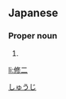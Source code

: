 ==Japanese==
{{ja-kanjitab|しゅう|じ|yomi=o}}

===Proper noun===
{{ja-pos|proper|しゅうじ}}

# {{given name|male|lang=ja}}

[[Category:Japanese male given names|しゅうじ]]

[[li:修二]]